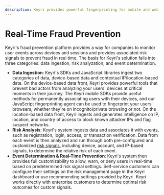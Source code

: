 ```yaml
---
description: Keyri provides powerful fingerprinting for mobile and web applications
---
```


# Real-Time Fraud Prevention

Keyri's fraud prevention platform provides a way for companies to monitor user events across devices and sessions and provides associated risk signals to prevent fraud in real time. The basis for Keyri's solution falls into three categories: data ingestion, risk analyzation, and event determination.

- **Data Ingestion**: Keyri's SDKs and JavaScript libraries ingest two categories of data, device-based data and contextual IP/location-based data. On the device-based data front, Keyri provides powerful tools that prevent bad actors from analyzing your users' devices at critical moments in their journey. The Keyri mobile SDKs provide useful methods for permanently associating users with their devices, and our JavaScript fingerprinting agent can be used to fingerprint your users' browsers, whether they're on incognito/private browsing or not. On the location-based data front, Keyri ingests and generates intelligence on IP, location, and country of access to block known attacker IPs and flag suspect networks.
- **Risk Analysis**: Keyri's system ingests data and associates it with [events](/fraud-prevention/events), such as registration, login, access, or transaction verification. Data from each event is then analyzed and run through both pre-configured and customized [risk signals](/fraud-prevention/risk-signals), including device, account, and IP-based signals, to determine the relative risk of each event.
- **Event Determination & Real-Time Prevention**: Keyri's system then provides full customizability to allow, warn, or deny users in real-time based on predetermined risk signal settings. Self-service customers can configure their settings on the risk management page in the Keyri dashboard or use recommending settings provided by Keyri. Keyri works directly with enterprise customers to determine optimal risk outcomes for custom signals.
